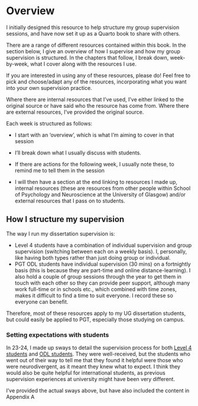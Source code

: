 # Overview {.unnumbered}

I initially designed this resource to help structure my group supervision sessions, and have now set it up as a Quarto book to share with others. 

There are a range of different resources contained within this book. In the section below, I give an overview of how I supervise and how my group supervision is structured. In the chapters that follow, I break down, week-by-week, what I cover along with the resources I use.

If you are interested in using any of these resources, please do! Feel free to pick and choose/adapt any of the resources, incorporating what you want into your own supervision practice. 

Where there are internal resources that I've used, I've either linked to the original source or have said who the resource has come from. Where there are external resources, I've provided the original source. 

 

Each week is structured as follows: 

- I start with an 'overview', which is what I'm aiming to cover in that session 

- I'll break down what I usually discuss with students. 

- If there are actions for the following week, I usually note these, to remind me to tell them in the session

- I will then have a section at the end linking to resources I made up, internal resources (these are resources from other people within School of Psychology and Neuroscience at the University of Glasgow) and/or external resources that I pass on to students. 


## How I structure my supervision

The way I run my dissertation supervision is: 

- Level 4 students have a combination of individual supervision and group supervision (switching between each on a weekly basis). I, personally, like having both types rather than just doing group or individual. 
- PGT ODL students have individual supervision (30 mins) on a fortnightly basis (this is because they are part-time and online distance-learning). I also hold a couple of group sessions through the year to get them in touch with each other so they can provide peer support, although many work full-time or in schools etc., which combined with time zones, makes it difficult to find a time to suit everyone. I record these so everyone can benefit.  

Therefore, most of these resources apply to my UG dissertation students, but could easily be applied to PGT, especially those studying on campus.  


### Setting expectations with students

In 23-24, I made up sways to detail the supervision process for both [Level 4 students](https://sway.cloud.microsoft/QTCoK14sojeLoUd3?ref=Link) and [ODL students](https://sway.cloud.microsoft/Pb5M1b1TEdgxdquK?ref=Link). They were well-received, but the students who went out of their way to tell me that they found it helpful were those who were neurodivergent, as it meant they knew what to expect. I think they would also be quite helpful for international students, as previous supervision experiences at university might have been very different. 

I've provided the actual sways above, but have also included the content in Appendix A
 
